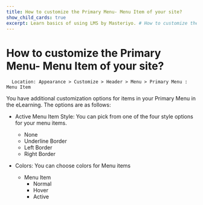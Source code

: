 ---
title: How to customize the Primary Menu- Menu Item of your site?
show_child_cards: true
excerpt: Learn basics of using LMS by Masteriyo. # How to customize the Primary Menu- Menu Item of your site?
---

# How to customize the Primary Menu- Menu Item of your site?

      Location: Appearance > Customize > Header > Menu > Primary Menu : Menu Item

You have additional customization options for items in your Primary Menu in the eLearning. The options are as follows:

- Active Menu Item Style: You can pick from one of the four style options for your menu items.
  - None
  - Underline Border
  - Left Border
  - Right Border

- Colors: You can choose colors for Menu items
  - Menu Item
    - Normal
    - Hover
    - Active





